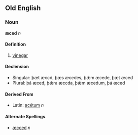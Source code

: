 ==Old English==
===Noun===
'''æced''' ''n''

====Definition====
# [[vinegar]]

====Declension====
*Singular: þæt æccd, þæs æcedes, þǽm æcede, þæt æced
*Plural: þá æced, þǽra æccda, þǽm æcedum, þá æced

====Derived From====
*Latin: [[acétum]] ''n''

====Alternate Spellings====
*[[æcced]] ''n''